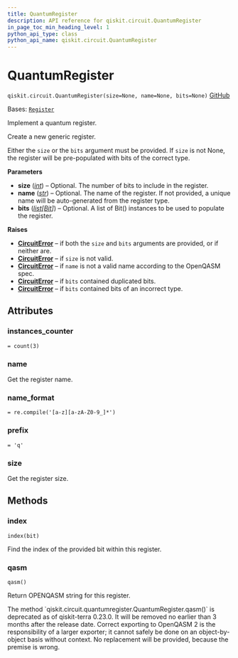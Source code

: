 ```yaml
---
title: QuantumRegister
description: API reference for qiskit.circuit.QuantumRegister
in_page_toc_min_heading_level: 1
python_api_type: class
python_api_name: qiskit.circuit.QuantumRegister
---
```


# QuantumRegister

<span id="qiskit.circuit.QuantumRegister" />

`qiskit.circuit.QuantumRegister(size=None, name=None, bits=None)` [GitHub](https://github.com/qiskit/qiskit/tree/stable/0.25/qiskit/circuit/quantumregister.py "view source code")

Bases: [`Register`](qiskit.circuit.Register "qiskit.circuit.register.Register")

Implement a quantum register.

Create a new generic register.

Either the `size` or the `bits` argument must be provided. If `size` is not None, the register will be pre-populated with bits of the correct type.

**Parameters**

*   **size** ([*int*](https://docs.python.org/3/library/functions.html#int "(in Python v3.12)")) – Optional. The number of bits to include in the register.
*   **name** ([*str*](https://docs.python.org/3/library/stdtypes.html#str "(in Python v3.12)")) – Optional. The name of the register. If not provided, a unique name will be auto-generated from the register type.
*   **bits** ([*list*](https://docs.python.org/3/library/stdtypes.html#list "(in Python v3.12)")*\[*[*Bit*](qiskit.circuit.Bit "qiskit.circuit.Bit")*]*) – Optional. A list of Bit() instances to be used to populate the register.

**Raises**

*   [**CircuitError**](circuit#qiskit.circuit.CircuitError "qiskit.circuit.CircuitError") – if both the `size` and `bits` arguments are provided, or if neither are.
*   [**CircuitError**](circuit#qiskit.circuit.CircuitError "qiskit.circuit.CircuitError") – if `size` is not valid.
*   [**CircuitError**](circuit#qiskit.circuit.CircuitError "qiskit.circuit.CircuitError") – if `name` is not a valid name according to the OpenQASM spec.
*   [**CircuitError**](circuit#qiskit.circuit.CircuitError "qiskit.circuit.CircuitError") – if `bits` contained duplicated bits.
*   [**CircuitError**](circuit#qiskit.circuit.CircuitError "qiskit.circuit.CircuitError") – if `bits` contained bits of an incorrect type.

## Attributes

<span id="qiskit.circuit.QuantumRegister.instances_counter" />

### instances\_counter

`= count(3)`

<span id="qiskit.circuit.QuantumRegister.name" />

### name

Get the register name.

<span id="qiskit.circuit.QuantumRegister.name_format" />

### name\_format

`= re.compile('[a-z][a-zA-Z0-9_]*')`

<span id="qiskit.circuit.QuantumRegister.prefix" />

### prefix

`= 'q'`

<span id="qiskit.circuit.QuantumRegister.size" />

### size

Get the register size.

## Methods

### index

<span id="qiskit.circuit.QuantumRegister.index" />

`index(bit)`

Find the index of the provided bit within this register.

### qasm

<span id="qiskit.circuit.QuantumRegister.qasm" />

`qasm()`

Return OPENQASM string for this register.

<Admonition title="Deprecated since version 0.23.0" type="danger">
  The method `qiskit.circuit.quantumregister.QuantumRegister.qasm()` is deprecated as of qiskit-terra 0.23.0. It will be removed no earlier than 3 months after the release date. Correct exporting to OpenQASM 2 is the responsibility of a larger exporter; it cannot safely be done on an object-by-object basis without context. No replacement will be provided, because the premise is wrong.
</Admonition>

